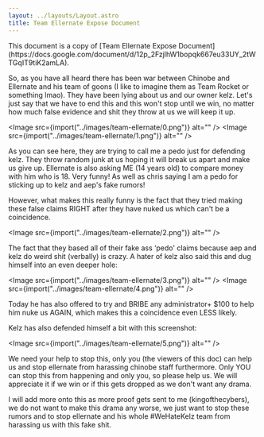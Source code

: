 ```yaml
---
layout: ../layouts/Layout.astro
title: Team Ellernate Expose Document
---
```



<div class="notification">
	This document is a copy of [Team Ellernate Expose
	Document](https://docs.google.com/document/d/12p_2FzjlhW1bopqk667eu33UY_2tWTGqIT9tiK2amLA).
</div>

So, as you have all heard there has been war between Chinobe and Ellernate and his team of goons (I like to imagine them as Team Rocket or something lmao). They have been lying about us and our owner kelz. Let's just say that we have to end this and this won't stop until we win, no matter how much false evidence and shit they throw at us we will keep it up.

<Image src={import("../images/team-ellernate/0.png")} alt="" />
<Image src={import("../images/team-ellernate/1.png")} alt="" />

As you can see here, they are trying to call me a pedo just for defending kelz. They throw random junk at us hoping it will break us apart and make us give up. Ellernate is also asking ME (14 years old) to compare money with him who is 18. Very funny! As well as chris saying I am a pedo for sticking up to kelz and aep's fake rumors!

However, what makes this really funny is the fact that they tried making these false claims RIGHT after they have nuked us which can't be a coincidence.

<Image src={import("../images/team-ellernate/2.png")} alt="" />

The fact that they based all of their fake ass ‘pedo' claims because aep and kelz do weird shit (verbally) is crazy. A hater of kelz also said this and dug himself into an even deeper hole:

<Image src={import("../images/team-ellernate/3.png")} alt="" />
<Image src={import("../images/team-ellernate/4.png")} alt="" />

Today he has also offered to try and BRIBE any administrator+ $100 to help him nuke us AGAIN, which makes this a coincidence even LESS likely.

Kelz has also defended himself a bit with this screenshot:

<Image src={import("../images/team-ellernate/5.png")} alt="" />

We need your help to stop this, only you (the viewers of this doc) can help us and stop ellernate from harassing chinobe staff furthermore. Only YOU can stop this from happening and only you, so please help us. We will appreciate it if we win or if this gets dropped as we don't want any drama.

I will add more onto this as more proof gets sent to me (kingofthecybers), we do not want to make this drama any worse, we just want to stop these rumors and to stop ellernate and his whole #WeHateKelz team from harassing us with this fake shit.
